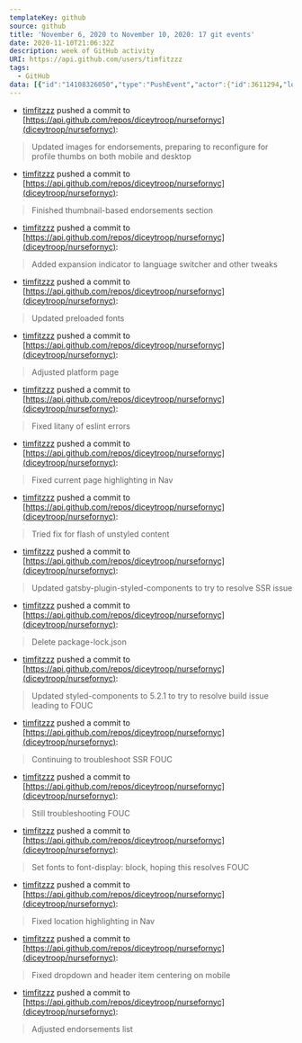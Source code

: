 ---
templateKey: github
source: github
title: 'November 6, 2020 to November 10, 2020: 17 git events'
date: 2020-11-10T21:06:32Z
description: week of GitHub activity
URI: https://api.github.com/users/timfitzzz
tags: 
  - GitHub
data: [{"id":"14108326050","type":"PushEvent","actor":{"id":3611294,"login":"timfitzzz","display_login":"timfitzzz","gravatar_id":"","url":"https://api.github.com/users/timfitzzz","avatar_url":"https://avatars.githubusercontent.com/u/3611294?"},"repo":{"id":277394326,"name":"diceytroop/nursefornyc","url":"https://api.github.com/repos/diceytroop/nursefornyc"},"payload":{"push_id":5987531947,"size":1,"distinct_size":1,"ref":"refs/heads/2021-mk2","head":"1478fa75d9809c797580ab41ccd0dd04acbf254b","before":"ff392d1d83642116bf7784045a9869af5a77c87c","commits":[{"sha":"1478fa75d9809c797580ab41ccd0dd04acbf254b","author":{"email":"diceytroop@gmail.com","name":"Tim Fitzgerald"},"message":"Updated images for endorsements, preparing to reconfigure for profile thumbs on both mobile and desktop","distinct":true,"url":"https://api.github.com/repos/diceytroop/nursefornyc/commits/1478fa75d9809c797580ab41ccd0dd04acbf254b"}]},"public":false,"created_at":"2020-11-06T17:37:55Z"},{"id":"14109357312","type":"PushEvent","actor":{"id":3611294,"login":"timfitzzz","display_login":"timfitzzz","gravatar_id":"","url":"https://api.github.com/users/timfitzzz","avatar_url":"https://avatars.githubusercontent.com/u/3611294?"},"repo":{"id":277394326,"name":"diceytroop/nursefornyc","url":"https://api.github.com/repos/diceytroop/nursefornyc"},"payload":{"push_id":5988035655,"size":1,"distinct_size":1,"ref":"refs/heads/2021-mk2","head":"144d5b8237fac87790df159eb6db61ddc8cbfecb","before":"1478fa75d9809c797580ab41ccd0dd04acbf254b","commits":[{"sha":"144d5b8237fac87790df159eb6db61ddc8cbfecb","author":{"email":"diceytroop@gmail.com","name":"Tim Fitzgerald"},"message":"Finished thumbnail-based endorsements section","distinct":true,"url":"https://api.github.com/repos/diceytroop/nursefornyc/commits/144d5b8237fac87790df159eb6db61ddc8cbfecb"}]},"public":false,"created_at":"2020-11-06T19:26:35Z"},{"id":"14111115038","type":"PushEvent","actor":{"id":3611294,"login":"timfitzzz","display_login":"timfitzzz","gravatar_id":"","url":"https://api.github.com/users/timfitzzz","avatar_url":"https://avatars.githubusercontent.com/u/3611294?"},"repo":{"id":277394326,"name":"diceytroop/nursefornyc","url":"https://api.github.com/repos/diceytroop/nursefornyc"},"payload":{"push_id":5988908420,"size":1,"distinct_size":1,"ref":"refs/heads/2021-mk2","head":"0156624527dd4a4e50787ab125a91973d0aefd38","before":"144d5b8237fac87790df159eb6db61ddc8cbfecb","commits":[{"sha":"0156624527dd4a4e50787ab125a91973d0aefd38","author":{"email":"diceytroop@gmail.com","name":"Tim Fitzgerald"},"message":"Added expansion indicator to language switcher and other tweaks","distinct":true,"url":"https://api.github.com/repos/diceytroop/nursefornyc/commits/0156624527dd4a4e50787ab125a91973d0aefd38"}]},"public":false,"created_at":"2020-11-06T23:13:05Z"},{"id":"14111225253","type":"PushEvent","actor":{"id":3611294,"login":"timfitzzz","display_login":"timfitzzz","gravatar_id":"","url":"https://api.github.com/users/timfitzzz","avatar_url":"https://avatars.githubusercontent.com/u/3611294?"},"repo":{"id":277394326,"name":"diceytroop/nursefornyc","url":"https://api.github.com/repos/diceytroop/nursefornyc"},"payload":{"push_id":5988964984,"size":1,"distinct_size":1,"ref":"refs/heads/2021-mk2","head":"35ab59f2ab30c9ccfdd571c54409d0e9fcfcaa65","before":"0156624527dd4a4e50787ab125a91973d0aefd38","commits":[{"sha":"35ab59f2ab30c9ccfdd571c54409d0e9fcfcaa65","author":{"email":"diceytroop@gmail.com","name":"Tim Fitzgerald"},"message":"Updated preloaded fonts","distinct":true,"url":"https://api.github.com/repos/diceytroop/nursefornyc/commits/35ab59f2ab30c9ccfdd571c54409d0e9fcfcaa65"}]},"public":false,"created_at":"2020-11-06T23:32:30Z"},{"id":"14111489830","type":"PushEvent","actor":{"id":3611294,"login":"timfitzzz","display_login":"timfitzzz","gravatar_id":"","url":"https://api.github.com/users/timfitzzz","avatar_url":"https://avatars.githubusercontent.com/u/3611294?"},"repo":{"id":277394326,"name":"diceytroop/nursefornyc","url":"https://api.github.com/repos/diceytroop/nursefornyc"},"payload":{"push_id":5989103473,"size":1,"distinct_size":1,"ref":"refs/heads/2021-mk2","head":"7334678da0ad30317bdc0423079ef0b210d00836","before":"35ab59f2ab30c9ccfdd571c54409d0e9fcfcaa65","commits":[{"sha":"7334678da0ad30317bdc0423079ef0b210d00836","author":{"email":"diceytroop@gmail.com","name":"Tim Fitzgerald"},"message":"Adjusted platform page","distinct":true,"url":"https://api.github.com/repos/diceytroop/nursefornyc/commits/7334678da0ad30317bdc0423079ef0b210d00836"}]},"public":false,"created_at":"2020-11-07T00:26:03Z"},{"id":"14132368200","type":"PushEvent","actor":{"id":3611294,"login":"timfitzzz","display_login":"timfitzzz","gravatar_id":"","url":"https://api.github.com/users/timfitzzz","avatar_url":"https://avatars.githubusercontent.com/u/3611294?"},"repo":{"id":277394326,"name":"diceytroop/nursefornyc","url":"https://api.github.com/repos/diceytroop/nursefornyc"},"payload":{"push_id":6000718751,"size":1,"distinct_size":1,"ref":"refs/heads/2021-mk2","head":"4ab366f110c1cceffc93a817f6a64e50f545fdb1","before":"7334678da0ad30317bdc0423079ef0b210d00836","commits":[{"sha":"4ab366f110c1cceffc93a817f6a64e50f545fdb1","author":{"email":"diceytroop@gmail.com","name":"Tim Fitzgerald"},"message":"Fixed litany of eslint errors","distinct":true,"url":"https://api.github.com/repos/diceytroop/nursefornyc/commits/4ab366f110c1cceffc93a817f6a64e50f545fdb1"}]},"public":false,"created_at":"2020-11-09T19:43:32Z"},{"id":"14132541310","type":"PushEvent","actor":{"id":3611294,"login":"timfitzzz","display_login":"timfitzzz","gravatar_id":"","url":"https://api.github.com/users/timfitzzz","avatar_url":"https://avatars.githubusercontent.com/u/3611294?"},"repo":{"id":277394326,"name":"diceytroop/nursefornyc","url":"https://api.github.com/repos/diceytroop/nursefornyc"},"payload":{"push_id":6000800652,"size":1,"distinct_size":1,"ref":"refs/heads/2021-mk2","head":"537af3abe12e0ac17ff32022ef66c107ec78bd2f","before":"4ab366f110c1cceffc93a817f6a64e50f545fdb1","commits":[{"sha":"537af3abe12e0ac17ff32022ef66c107ec78bd2f","author":{"email":"diceytroop@gmail.com","name":"Tim Fitzgerald"},"message":"Fixed current page highlighting in Nav","distinct":true,"url":"https://api.github.com/repos/diceytroop/nursefornyc/commits/537af3abe12e0ac17ff32022ef66c107ec78bd2f"}]},"public":false,"created_at":"2020-11-09T19:59:47Z"},{"id":"14132647734","type":"PushEvent","actor":{"id":3611294,"login":"timfitzzz","display_login":"timfitzzz","gravatar_id":"","url":"https://api.github.com/users/timfitzzz","avatar_url":"https://avatars.githubusercontent.com/u/3611294?"},"repo":{"id":277394326,"name":"diceytroop/nursefornyc","url":"https://api.github.com/repos/diceytroop/nursefornyc"},"payload":{"push_id":6000853262,"size":1,"distinct_size":1,"ref":"refs/heads/2021-mk2","head":"6013bc63e8b3040da7f0ff08270da1976fe6fa39","before":"537af3abe12e0ac17ff32022ef66c107ec78bd2f","commits":[{"sha":"6013bc63e8b3040da7f0ff08270da1976fe6fa39","author":{"email":"diceytroop@gmail.com","name":"Tim Fitzgerald"},"message":"Tried fix for flash of unstyled content","distinct":true,"url":"https://api.github.com/repos/diceytroop/nursefornyc/commits/6013bc63e8b3040da7f0ff08270da1976fe6fa39"}]},"public":false,"created_at":"2020-11-09T20:09:49Z"},{"id":"14133739250","type":"PushEvent","actor":{"id":3611294,"login":"timfitzzz","display_login":"timfitzzz","gravatar_id":"","url":"https://api.github.com/users/timfitzzz","avatar_url":"https://avatars.githubusercontent.com/u/3611294?"},"repo":{"id":277394326,"name":"diceytroop/nursefornyc","url":"https://api.github.com/repos/diceytroop/nursefornyc"},"payload":{"push_id":6001385038,"size":1,"distinct_size":1,"ref":"refs/heads/2021-mk2","head":"8e091cdee296de888e32bb4550597cc5a91c8fc4","before":"6013bc63e8b3040da7f0ff08270da1976fe6fa39","commits":[{"sha":"8e091cdee296de888e32bb4550597cc5a91c8fc4","author":{"email":"diceytroop@gmail.com","name":"Tim Fitzgerald"},"message":"Updated gatsby-plugin-styled-components to try to resolve SSR issue","distinct":true,"url":"https://api.github.com/repos/diceytroop/nursefornyc/commits/8e091cdee296de888e32bb4550597cc5a91c8fc4"}]},"public":false,"created_at":"2020-11-09T21:58:35Z"},{"id":"14133846665","type":"PushEvent","actor":{"id":3611294,"login":"timfitzzz","display_login":"timfitzzz","gravatar_id":"","url":"https://api.github.com/users/timfitzzz","avatar_url":"https://avatars.githubusercontent.com/u/3611294?"},"repo":{"id":277394326,"name":"diceytroop/nursefornyc","url":"https://api.github.com/repos/diceytroop/nursefornyc"},"payload":{"push_id":6001438110,"size":1,"distinct_size":1,"ref":"refs/heads/2021-mk2","head":"fcc9942ce1fba1a1725af9b1d213680449e97600","before":"8e091cdee296de888e32bb4550597cc5a91c8fc4","commits":[{"sha":"fcc9942ce1fba1a1725af9b1d213680449e97600","author":{"email":"diceytroop@gmail.com","name":"Dicey"},"message":"Delete package-lock.json","distinct":true,"url":"https://api.github.com/repos/diceytroop/nursefornyc/commits/fcc9942ce1fba1a1725af9b1d213680449e97600"}]},"public":false,"created_at":"2020-11-09T22:09:49Z"},{"id":"14133934740","type":"PushEvent","actor":{"id":3611294,"login":"timfitzzz","display_login":"timfitzzz","gravatar_id":"","url":"https://api.github.com/users/timfitzzz","avatar_url":"https://avatars.githubusercontent.com/u/3611294?"},"repo":{"id":277394326,"name":"diceytroop/nursefornyc","url":"https://api.github.com/repos/diceytroop/nursefornyc"},"payload":{"push_id":6001480899,"size":1,"distinct_size":1,"ref":"refs/heads/2021-mk2","head":"6060ffb22324d910c998cd48d5261b9446fe8ba7","before":"fcc9942ce1fba1a1725af9b1d213680449e97600","commits":[{"sha":"6060ffb22324d910c998cd48d5261b9446fe8ba7","author":{"email":"diceytroop@gmail.com","name":"Tim Fitzgerald"},"message":"Updated styled-components to 5.2.1 to try to resolve build issue leading to FOUC","distinct":true,"url":"https://api.github.com/repos/diceytroop/nursefornyc/commits/6060ffb22324d910c998cd48d5261b9446fe8ba7"}]},"public":false,"created_at":"2020-11-09T22:19:23Z"},{"id":"14134243104","type":"PushEvent","actor":{"id":3611294,"login":"timfitzzz","display_login":"timfitzzz","gravatar_id":"","url":"https://api.github.com/users/timfitzzz","avatar_url":"https://avatars.githubusercontent.com/u/3611294?"},"repo":{"id":277394326,"name":"diceytroop/nursefornyc","url":"https://api.github.com/repos/diceytroop/nursefornyc"},"payload":{"push_id":6001629879,"size":1,"distinct_size":1,"ref":"refs/heads/2021-mk2","head":"789ef3abe5d023148ae3cc93469d035df26c230a","before":"6060ffb22324d910c998cd48d5261b9446fe8ba7","commits":[{"sha":"789ef3abe5d023148ae3cc93469d035df26c230a","author":{"email":"diceytroop@gmail.com","name":"Tim Fitzgerald"},"message":"Continuing to troubleshoot SSR FOUC","distinct":true,"url":"https://api.github.com/repos/diceytroop/nursefornyc/commits/789ef3abe5d023148ae3cc93469d035df26c230a"}]},"public":false,"created_at":"2020-11-09T22:53:14Z"},{"id":"14135169477","type":"PushEvent","actor":{"id":3611294,"login":"timfitzzz","display_login":"timfitzzz","gravatar_id":"","url":"https://api.github.com/users/timfitzzz","avatar_url":"https://avatars.githubusercontent.com/u/3611294?"},"repo":{"id":277394326,"name":"diceytroop/nursefornyc","url":"https://api.github.com/repos/diceytroop/nursefornyc"},"payload":{"push_id":6002094985,"size":1,"distinct_size":1,"ref":"refs/heads/2021-mk2","head":"d3201c0f7cdd808884c279144513c34d4d414dcd","before":"789ef3abe5d023148ae3cc93469d035df26c230a","commits":[{"sha":"d3201c0f7cdd808884c279144513c34d4d414dcd","author":{"email":"diceytroop@gmail.com","name":"Tim Fitzgerald"},"message":"Still troubleshooting FOUC","distinct":true,"url":"https://api.github.com/repos/diceytroop/nursefornyc/commits/d3201c0f7cdd808884c279144513c34d4d414dcd"}]},"public":false,"created_at":"2020-11-10T01:02:22Z"},{"id":"14135287417","type":"PushEvent","actor":{"id":3611294,"login":"timfitzzz","display_login":"timfitzzz","gravatar_id":"","url":"https://api.github.com/users/timfitzzz","avatar_url":"https://avatars.githubusercontent.com/u/3611294?"},"repo":{"id":277394326,"name":"diceytroop/nursefornyc","url":"https://api.github.com/repos/diceytroop/nursefornyc"},"payload":{"push_id":6002152799,"size":1,"distinct_size":1,"ref":"refs/heads/2021-mk2","head":"64a8c4eb80e4a9a24b5002d2fbb539e1a090b213","before":"d3201c0f7cdd808884c279144513c34d4d414dcd","commits":[{"sha":"64a8c4eb80e4a9a24b5002d2fbb539e1a090b213","author":{"email":"diceytroop@gmail.com","name":"Tim Fitzgerald"},"message":"Set fonts to font-display: block, hoping this resolves FOUC","distinct":true,"url":"https://api.github.com/repos/diceytroop/nursefornyc/commits/64a8c4eb80e4a9a24b5002d2fbb539e1a090b213"}]},"public":false,"created_at":"2020-11-10T01:19:35Z"},{"id":"14135332279","type":"PushEvent","actor":{"id":3611294,"login":"timfitzzz","display_login":"timfitzzz","gravatar_id":"","url":"https://api.github.com/users/timfitzzz","avatar_url":"https://avatars.githubusercontent.com/u/3611294?"},"repo":{"id":277394326,"name":"diceytroop/nursefornyc","url":"https://api.github.com/repos/diceytroop/nursefornyc"},"payload":{"push_id":6002175324,"size":1,"distinct_size":1,"ref":"refs/heads/2021-mk2","head":"9846b43409bff57193017f15c1c9ed6d976eb208","before":"64a8c4eb80e4a9a24b5002d2fbb539e1a090b213","commits":[{"sha":"9846b43409bff57193017f15c1c9ed6d976eb208","author":{"email":"diceytroop@gmail.com","name":"Tim Fitzgerald"},"message":"Fixed location highlighting in Nav","distinct":true,"url":"https://api.github.com/repos/diceytroop/nursefornyc/commits/9846b43409bff57193017f15c1c9ed6d976eb208"}]},"public":false,"created_at":"2020-11-10T01:26:22Z"},{"id":"14135948702","type":"PushEvent","actor":{"id":3611294,"login":"timfitzzz","display_login":"timfitzzz","gravatar_id":"","url":"https://api.github.com/users/timfitzzz","avatar_url":"https://avatars.githubusercontent.com/u/3611294?"},"repo":{"id":277394326,"name":"diceytroop/nursefornyc","url":"https://api.github.com/repos/diceytroop/nursefornyc"},"payload":{"push_id":6002489549,"size":1,"distinct_size":1,"ref":"refs/heads/2021-mk2","head":"c146859b14478da3d793b9e1d938f08de1f990ca","before":"9846b43409bff57193017f15c1c9ed6d976eb208","commits":[{"sha":"c146859b14478da3d793b9e1d938f08de1f990ca","author":{"email":"diceytroop@gmail.com","name":"Tim Fitzgerald"},"message":"Fixed dropdown and header item centering on mobile","distinct":true,"url":"https://api.github.com/repos/diceytroop/nursefornyc/commits/c146859b14478da3d793b9e1d938f08de1f990ca"}]},"public":false,"created_at":"2020-11-10T03:00:36Z"},{"id":"14147618796","type":"PushEvent","actor":{"id":3611294,"login":"timfitzzz","display_login":"timfitzzz","gravatar_id":"","url":"https://api.github.com/users/timfitzzz","avatar_url":"https://avatars.githubusercontent.com/u/3611294?"},"repo":{"id":277394326,"name":"diceytroop/nursefornyc","url":"https://api.github.com/repos/diceytroop/nursefornyc"},"payload":{"push_id":6008108290,"size":1,"distinct_size":1,"ref":"refs/heads/2021-mk2","head":"83494d839a8ff3feb50cc501544f5fcc2dce4543","before":"c146859b14478da3d793b9e1d938f08de1f990ca","commits":[{"sha":"83494d839a8ff3feb50cc501544f5fcc2dce4543","author":{"email":"diceytroop@gmail.com","name":"Tim Fitzgerald"},"message":"Adjusted endorsements list","distinct":true,"url":"https://api.github.com/repos/diceytroop/nursefornyc/commits/83494d839a8ff3feb50cc501544f5fcc2dce4543"}]},"public":false,"created_at":"2020-11-10T21:06:32Z"}]
---

  - [timfitzzz](https://api.github.com/users/timfitzzz) pushed a commit to [https://api.github.com/repos/diceytroop/nursefornyc](diceytroop/nursefornyc): 
  > Updated images for endorsements, preparing to reconfigure for profile thumbs on both mobile and desktop
  - [timfitzzz](https://api.github.com/users/timfitzzz) pushed a commit to [https://api.github.com/repos/diceytroop/nursefornyc](diceytroop/nursefornyc): 
  > Finished thumbnail-based endorsements section
  - [timfitzzz](https://api.github.com/users/timfitzzz) pushed a commit to [https://api.github.com/repos/diceytroop/nursefornyc](diceytroop/nursefornyc): 
  > Added expansion indicator to language switcher and other tweaks
  - [timfitzzz](https://api.github.com/users/timfitzzz) pushed a commit to [https://api.github.com/repos/diceytroop/nursefornyc](diceytroop/nursefornyc): 
  > Updated preloaded fonts
  - [timfitzzz](https://api.github.com/users/timfitzzz) pushed a commit to [https://api.github.com/repos/diceytroop/nursefornyc](diceytroop/nursefornyc): 
  > Adjusted platform page
  - [timfitzzz](https://api.github.com/users/timfitzzz) pushed a commit to [https://api.github.com/repos/diceytroop/nursefornyc](diceytroop/nursefornyc): 
  > Fixed litany of eslint errors
  - [timfitzzz](https://api.github.com/users/timfitzzz) pushed a commit to [https://api.github.com/repos/diceytroop/nursefornyc](diceytroop/nursefornyc): 
  > Fixed current page highlighting in Nav
  - [timfitzzz](https://api.github.com/users/timfitzzz) pushed a commit to [https://api.github.com/repos/diceytroop/nursefornyc](diceytroop/nursefornyc): 
  > Tried fix for flash of unstyled content
  - [timfitzzz](https://api.github.com/users/timfitzzz) pushed a commit to [https://api.github.com/repos/diceytroop/nursefornyc](diceytroop/nursefornyc): 
  > Updated gatsby-plugin-styled-components to try to resolve SSR issue
  - [timfitzzz](https://api.github.com/users/timfitzzz) pushed a commit to [https://api.github.com/repos/diceytroop/nursefornyc](diceytroop/nursefornyc): 
  > Delete package-lock.json
  - [timfitzzz](https://api.github.com/users/timfitzzz) pushed a commit to [https://api.github.com/repos/diceytroop/nursefornyc](diceytroop/nursefornyc): 
  > Updated styled-components to 5.2.1 to try to resolve build issue leading to FOUC
  - [timfitzzz](https://api.github.com/users/timfitzzz) pushed a commit to [https://api.github.com/repos/diceytroop/nursefornyc](diceytroop/nursefornyc): 
  > Continuing to troubleshoot SSR FOUC
  - [timfitzzz](https://api.github.com/users/timfitzzz) pushed a commit to [https://api.github.com/repos/diceytroop/nursefornyc](diceytroop/nursefornyc): 
  > Still troubleshooting FOUC
  - [timfitzzz](https://api.github.com/users/timfitzzz) pushed a commit to [https://api.github.com/repos/diceytroop/nursefornyc](diceytroop/nursefornyc): 
  > Set fonts to font-display: block, hoping this resolves FOUC
  - [timfitzzz](https://api.github.com/users/timfitzzz) pushed a commit to [https://api.github.com/repos/diceytroop/nursefornyc](diceytroop/nursefornyc): 
  > Fixed location highlighting in Nav
  - [timfitzzz](https://api.github.com/users/timfitzzz) pushed a commit to [https://api.github.com/repos/diceytroop/nursefornyc](diceytroop/nursefornyc): 
  > Fixed dropdown and header item centering on mobile
  - [timfitzzz](https://api.github.com/users/timfitzzz) pushed a commit to [https://api.github.com/repos/diceytroop/nursefornyc](diceytroop/nursefornyc): 
  > Adjusted endorsements list
